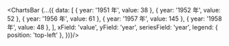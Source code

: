 <ChartsBar {...({
    data: [
      { year: '1951 年', value: 38 },
      { year: '1952 年', value: 52 },
      { year: '1956 年', value: 61 },
      { year: '1957 年', value: 145 },
      { year: '1958 年', value: 48 },
    ],
    xField: 'value',
    yField: 'year',
    seriesField: 'year',
    legend: { position: 'top-left' },
})}/>